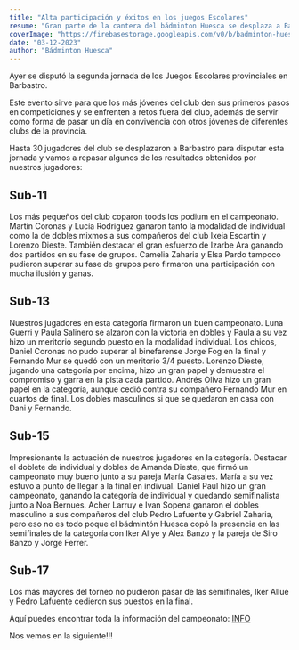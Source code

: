 ```yaml
---
title: "Alta participación y éxitos en los juegos Escolares"
resume: "Gran parte de la cantera del bádminton Huesca se desplaza a Barbastro para disputar los juegos escolares"
coverImage: "https://firebasestorage.googleapis.com/v0/b/badminton-huesca.appspot.com/o/posts%2F003-Escolares%2Fescolares.webp?alt=media&token=cff0ba0f-4b26-4fc4-aeae-9479ad0c4cd8"
date: "03-12-2023"
author: "Bádminton Huesca"
---
```


Ayer se disputó la segunda jornada de los Juegos Escolares provinciales en Barbastro.

Este evento sirve para que los más jóvenes del club den sus primeros pasos en competiciones y se enfrenten a retos fuera del club, además de servir como forma de pasar un día en convivencia
con otros jóvenes de diferentes clubs de la provincia.

Hasta 30 jugadores del club se desplazaron a Barbastro para disputar esta jornada y vamos a repasar algunos de los resultados obtenidos por nuestros jugadores:

## Sub-11

Los más pequeños del club coparon toods los podium en el campeonato. Martin Coronas y Lucía Rodriguez ganaron tanto la modalidad de individual
como la de dobles mixmos a sus compañeros del club Ixeia Escartín y Lorenzo Dieste. También destacar el gran esfuerzo de Izarbe Ara ganando
dos partidos en su fase de grupos. Camelia Zaharia y Elsa Pardo tampoco pudieron superar su fase de grupos pero firmaron una participación con mucha ilusión y ganas.

## Sub-13

Nuestros jugadores en esta categoría firmaron un buen campeonato. Luna Guerri y Paula Salinero se alzaron con la victoria en dobles y Paula a su vez hizo un meritorio segundo puesto en
la modalidad individual. Los chicos, Daniel Coronas no pudo superar al binefarense Jorge Fog en la final y Fernando Mur se quedó con un meritorio 3/4 puesto. Lorenzo Dieste, jugando una categoría por encima, hizo un gran papel y demuestra el compromiso y garra en la pista cada partido. Andrés Oliva hizo un gran papel en la categoría, aunque cedió contra su compañero Fernando Mur en cuartos de final.
Los dobles masculinos si que se quedaron en casa con Dani y Fernando.

## Sub-15

Impresionante la actuación de nuestros jugadores en la categoría. Destacar el doblete de individual y dobles de Amanda Dieste, que firmó un campeonato muy bueno junto a su pareja
María Casales. María a su vez estuvo a punto de llegar a la final en indivual. Daniel Paul hizo un gran campeonato,
ganando la categoría de individual y quedando semifinalista junto a Noa Bernues. Acher Larruy e Ivan Sopena
ganaron el dobles masculino a sus compañeros del club Pedro Lafuente y Gabriel Zaharia, pero eso no es todo poque el bádmintón Huesca copó la presencia en
las semifinales de la categoría con Iker Allye y Alex Banzo y la pareja de Siro Banzo y Jorge Ferrer.

## Sub-17

Los más mayores del torneo no pudieron pasar de las semifinales, Iker Allue y Pedro Lafuente cedieron sus puestos en la final.

Aquí puedes encontrar toda la información del campeonato: [INFO](https://www.badminton.es/sport/tournament?id=1DBB8C43-5244-46FE-9B01-0BFCC6761FC0)

Nos vemos en la siguiente!!!

